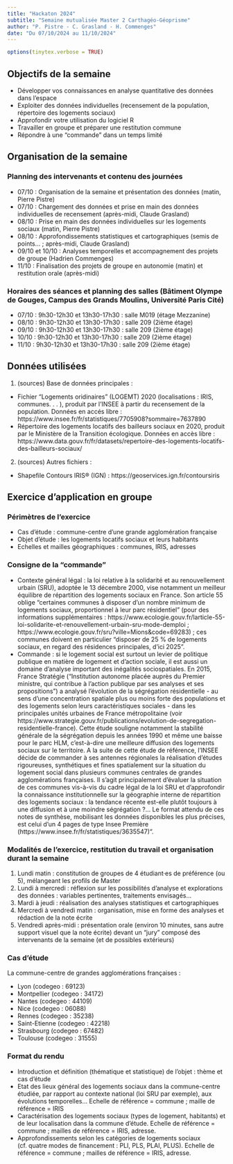 ```yaml
---
title: "Hackaton 2024"
subtitle: "Semaine mutualisée Master 2 Carthagéo-Géoprisme"
author: "P. Pistre - C. Grasland - H. Commenges"
date: "Du 07/10/2024 au 11/10/2024"
---
```



```r
options(tinytex.verbose = TRUE)
```

## Objectifs de la semaine

- Développer vos connaissances en analyse quantitative des données dans l'espace
- Exploiter des données individuelles (recensement de la population, répertoire des logements sociaux)
- Approfondir votre utilisation du logiciel R
- Travailler en groupe et préparer une restitution commune
- Répondre à une "commande" dans un temps limité

## Organisation de la semaine

### Planning des intervenants et contenu des journées

- 07/10 : Organisation de la semaine et présentation des données (matin, Pierre Pistre)
- 07/10 : Chargement des données et prise en main des données individuelles de recensement (après-midi, Claude Grasland)
- 08/10 : Prise en main des données individuelles sur les logements sociaux (matin, Pierre Pistre)
- 08/10 : Approfondissements statistiques et cartographiques (semis de points... ; après-midi, Claude Grasland)
- 09/10 et 10/10 : Analyses temporelles et accompagnement des projets de groupe (Hadrien Commenges)
- 11/10 : Finalisation des projets de groupe en autonomie (matin) et restitution orale (après-midi)

### Horaires des séances et planning des salles (Bâtiment Olympe de Gouges, Campus des Grands Moulins, Université Paris Cité)
- 07/10 : 9h30-12h30 et 13h30-17h30 : salle M019 (étage Mezzanine)
- 08/10 : 9h30-12h30 et 13h30-17h30 : salle 209 (2ième étage)
- 09/10 : 9h30-12h30 et 13h30-17h30 : salle 209 (2ième étage)
- 10/10 : 9h30-12h30 et 13h30-17h30 : salle 209 (2ième étage)
- 11/10 : 9h30-12h30 et 13h30-17h30 : salle 209 (2ième étage)

## Données utilisées

1. (sources) Base de données principales :
- Fichier “Logements oridinaires” (LOGEMT) 2020 (localisations : IRIS, communes. . . ), produit par
l’INSEE à partir du recensement de la population. Données en accés libre : https://www.insee.fr/fr/statistiques/7705908?sommaire=7637890
- Répertoire des logements locatifs des bailleurs sociaux en 2020, produit par le Ministère de la Transition écologique. Données en accès libre : https://www.data.gouv.fr/fr/datasets/repertoire-des-logements-locatifs-des-bailleurs-sociaux/
2. (sources) Autres fichiers : 
- Shapefile Contours IRIS® (IGN) : https://geoservices.ign.fr/contoursiris

## Exercice d'application en groupe

### Périmètres de l'exercice
- Cas d'étude : commune-centre d'une grande agglomération française
- Objet d'étude : les logements locatifs sociaux et leurs habitants
- Echelles et mailles géographiques : communes, IRIS, adresses

### Consigne de la "commande"
- Contexte général légal : la loi relative à la solidarité et au renouvellement urbain (SRU), adoptée le 13 décembre 2000, vise notamment un meilleur équilibre de répartition des logements sociaux en France. Son article 55 oblige "certaines communes à disposer d’un nombre minimum de logements sociaux, proportionnel à leur parc résidentiel" (pour des informations supplémentaires : https://www.ecologie.gouv.fr/larticle-55-loi-solidarite-et-renouvellement-urbain-sru-mode-demploi ; https://www.ecologie.gouv.fr/sru?ville=Mions&code=69283) ; ces communes doivent en particulier "disposer de 25 % de logements sociaux, en regard des résidences principales, d’ici 2025". 
- Commande : si le logement social est surtout un levier de politique publique en matière de logement et d'action sociale, il est aussi un domaine d'analyse important des inégalités sociospatiales. En 2015, France Stratégie ("Institution autonome placée auprès du Premier ministre, qui contribue à l’action publique par ses analyses et ses propositions") a analysé l'évolution de la ségrégation résidentielle - au sens d'une concentration spatiale plus ou moins forte des populations et des logements selon leurs caractéristiques sociales - dans les principales unités urbaines de France métropolitaine (voir https://www.strategie.gouv.fr/publications/evolution-de-segregation-residentielle-france). Cette étude souligne notamment la stabilité générale de la ségrégation depuis les années 1990 et même une baisse pour le parc HLM, c'est-à-dire une meilleure diffusion des logements sociaux sur le territoire.
A la suite de cette étude de référence, l'INSEE décide de commander à ses antennes régionales la réalisation d'études rigoureuses, synthétiques et fines spatialement sur la situation du logement social dans plusieurs communes centrales de grandes agglomérations françaises. Il s'agit principalement d'évaluer la situation de ces communes vis-à-vis du cadre légal de la loi SRU et d'approfondir la connaissance institutionnelle sur la géographie interne de répartition des logements sociaux : la tendance récente est-elle plutôt toujours à une diffusion et à une moindre ségrégation ?... Le format attendu de ces notes de synthèse, mobilisant les données disponibles les plus précises, est celui d'un 4 pages de type Insee Première (https://www.insee.fr/fr/statistiques/3635547)".

### Modalités de l'exercice, restitution du travail et organisation durant la semaine
1. Lundi matin : constitution de groupes de 4 étudiant·es de préférence (ou 5), mélangeant les profils de Master
2. Lundi à mercredi : réflexion sur les possibilités d'analyse et explorations des données : variables pertinentes, traitements envisagés...
3. Mardi à jeudi : réalisation des analyses statistiques et cartographiques
4. Mercredi à vendredi matin : organisation, mise en forme des analyses et rédaction de la note écrite
5. Vendredi après-midi : présentation orale (environ 10 minutes, sans autre support visuel que la note écrite) devant un "jury" composé des intervenants de la semaine (et de possibles extérieurs) 

### Cas d'étude
La commune-centre de grandes agglomérations françaises : 

- Lyon (codegeo : 69123)
- Montpellier (codegeo : 34172)
- Nantes (codegeo : 44109)
- Nice (codegeo : 06088)
- Rennes (codegeo : 35238)
- Saint-Etienne (codegeo : 42218)
- Strasbourg (codegeo : 67482)
- Toulouse (codegeo : 31555)

### Format du rendu
- Introduction et définition (thématique et statistique) de l'objet : thème et cas d'étude
- Etat des lieux général des logements sociaux dans la commune-centre étudiée, par rapport au contexte national (loi SRU par exemple), aux évolutions temporelles... Echelle de référence = commune ; maille de référence = IRIS
- Caractérisation des logements sociaux (types de logement, habitants) et de leur localisation dans la commune d'étude. Echelle de référence = commune ; mailles de référence = IRIS, adresse.
- Approfondissements selon les catégories de logements sociaux (cf. quatre modes de financement : PLI, PLS, PLAI, PLUS). Echelle de référence =  commune ; mailles de référence = IRIS, adresse.